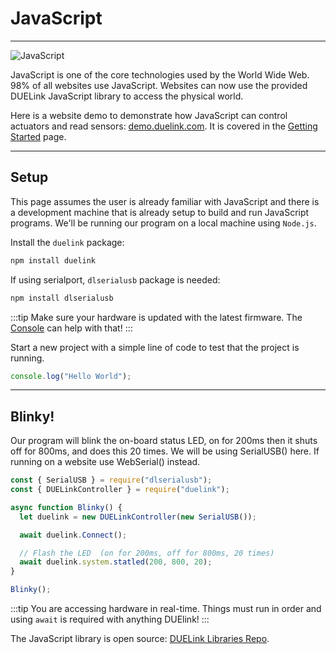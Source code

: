 # JavaScript

---

![JavaScript](pathname:///img/javascript.png)

JavaScript is one of the core technologies used by the World Wide Web. 98% of all websites use JavaScript. Websites can now use the provided DUELink JavaScript library to access the physical world.

Here is a website demo to demonstrate how JavaScript can control actuators and read sensors: [demo.duelink.com](https://demo.duelink.com/). It is covered in the [Getting Started](../start/intro) page.

---

## Setup

This page assumes the user is already familiar with JavaScript and there is a development machine that is already setup to build and run JavaScript programs. We'll be running our program on a local machine using `Node.js`.

Install the `duelink` package:

```js
npm install duelink
```

If using serialport, `dlserialusb` package is needed:

```js
npm install dlserialusb
```

:::tip
Make sure your hardware is updated with the latest firmware. The [Console](../console) can help with that!
:::

Start a new project with a simple line of code to test that the project is running.

```js
console.log("Hello World");
```
---

## Blinky!

Our program will blink the on-board status LED, on for 200ms then it shuts off for 800ms, and does this 20 times. We will be using SerialUSB() here. If running on a website use WebSerial() instead.

```js
const { SerialUSB } = require("dlserialusb");
const { DUELinkController } = require("duelink");

async function Blinky() {
  let duelink = new DUELinkController(new SerialUSB());

  await duelink.Connect();

  // Flash the LED  (on for 200ms, off for 800ms, 20 times)
  await duelink.system.statled(200, 800, 20);
}

Blinky();
```

:::tip
You are accessing hardware in real-time. Things must run in order and using `await` is required with anything DUElink! 
:::

The JavaScript library is open source: [DUELink Libraries Repo](https://github.com/ghi-electronics/duelink-libraries).
